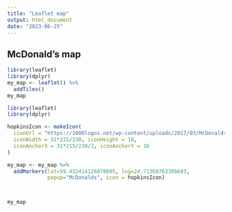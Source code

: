 ```yaml
---
title: "Leaflet map"
output: html_document
date: "2023-06-25"
---
```


## McDonald's map

```r
library(leaflet)
library(dplyr)
my_map <- leaflet() %>% 
  addTiles()
my_map
```


```r
library(leaflet)
library(dplyr)

hopkinsIcon <- makeIcon(
  iconUrl = "https://1000logos.net/wp-content/uploads/2017/03/McDonalds-logo.png",
  iconWidth = 31*215/230, iconHeight = 18,
  iconAnchorX = 31*215/230/2, iconAnchorY = 16
)

my_map <- my_map %>%
  addMarkers(lat=59.432414126878605, lng=24.71368763306683, 
             popup="McDonalds", icon = hopkinsIcon)



my_map
```

